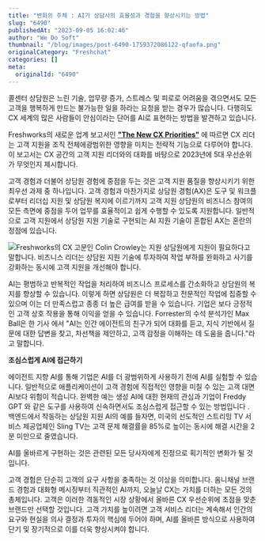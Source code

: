```yaml
---
title: "변화의 주체 : AI가 상담사의 효율성과 경험을 향상시키는 방법"
slug: "6490"
publishedAt: "2023-09-05 16:02:46"
author: "We Do Soft"
thumbnail: "/blog/images/post-6490-1759372086122-qfaofa.png"
originalCategory: "Freshchat"
categories: []
meta:
  originalId: "6490"
---
```


콜센터 상담원은 느린 기술, 업무량 증가, 스트레스 및 피로로 어려움을 겪으면서도 모든 고객을 행복하게 만드는 불가능한 일을 하라는 요청을 받는 경우가 많습니다. 다행히도 CX 세계의 많은 사람들이 안심이라는 단어를 AI로 표현하는 방법을 발견하고 있습니다.

Freshworks의 새로운 업계 보고서인 [**"The New CX Priorities"**](https://www.freshworks.com/freshdesk/customer-experience/cx-trends/) 에 따르면 CX 리더는 고객 지원을 조직 전체에광범위한 영향을 미치는 전략적 기능으로 다루어야 합니다. 이 보고서는 CX 공간의 고객 지원 리더와의 대화를 바탕으로 2023년에 5대 우선순위가 무엇인지 제시합니다.

고객 경험과 더불어 상담원 경험에 중점을 두는 것은 고객 지원 품질을 향상시키기 위한 최우선 과제 중 하나입니다. 고객 경험과 마찬가지로 상담원 경험(AX)은 도구 및 워크플로부터 리더십 지원 및 상담원 복지에 이르기까지 고객 지원 상담원의 비즈니스 참여의 모든 측면에 중점을 두어 업무를 효율적이고 쉽게 수행할 수 있도록 지원합니다. 일반적으로 고객 지원에서 상담원 지원 기술로 구현되는 AI 지원 기술이 혼합된 AX는 혼란의 정점에 있습니다.

![Freshworks의 CX 고문인 Colin Crowley는 지원 상담원에게 지원이 필요하다고 말합니다.  비즈니스 리더는 상담원 지원 기술에 투자하여 작업 부하를 완화하고 사기를 강화하는 동시에 고객 지원을 개선해야 합니다.](/blog/images/post-6490-1759372086122-qfaofa.png)

AI는 평범하고 반복적인 작업을 처리하여 비즈니스 프로세스를 간소화하고 상담원의 복지를 향상할 수 있습니다. 이렇게 하면 상담원은 더 복잡하고 전문적인 작업에 집중할 수 있으며 이는 더 만족스럽고 종종 더 높은 급여를 받을 수 있습니다. 기업은 보다 긍정적인 고객 상호 작용을 통해 이익을 얻을 수 있습니다. Forrester의 수석 분석가인 Max Ball은 한 기사 에서 "AI는 인간 에이전트의 친구가 되어 대화를 듣고, 지식 기반에서 질문에 대한 답변을 찾고, 차선책을 제안하고, 고객 감정을 이해하는 데 도움을 줍니다."라고 말합니다.

**조심스럽게 AI에 접근하기**

에이전트 지향 AI를 통해 기업은 AI를 더 광범위하게 사용하기 전에 AI를 실험할 수 있습니다. 일반적으로 애플리케이션이 고객 경험에 직접적인 영향을 미칠 수 있는 고객 대면 AI보다 위험이 적습니다. 완벽한 예는 생성 AI에 대한 현재의 관심과 기업이 Freddy GPT 와 같은 도구를 사용하여 신속하면서도 조심스럽게 접근할 수 있는 방법입니다 . 백엔드에서 작동하는 상담원 지원 AI의 예를 들자면, 미국의 선도적인 스트리밍 TV 서비스 제공업체인 Sling TV는 고객 문제 해결률을 85%로 높이는 동시에 해결 시간을 2분 미만으로 줄였습니다.

AI를 올바르게 구현하는 것은 관련된 모든 당사자에게 진정으로 획기적인 변화가 될 것입니다.

고객 경험은 단순히 고객의 요구 사항을 충족하는 것 이상을 의미합니다. 옴니채널 브랜드 경험과 대화형 메시징부터 직관적인 AI까지, 오늘날 CX는 가치를 더하는 모든 것의 총체입니다. 고객은 이러한 격동적인 시장 상황에서 올바른 CX 우선순위에 초점을 맞춘 브랜드만 선택할 것입니다. 고객 가치를 높이려면 고객 서비스 리더는 계속해서 인간의 요구와 현실을 의사 결정과 투자의 핵심에 두어야 하며, AI를 올바른 방식으로 사용하여 단기 및 장기적으로 이를 더욱 향상시켜야 합니다.

